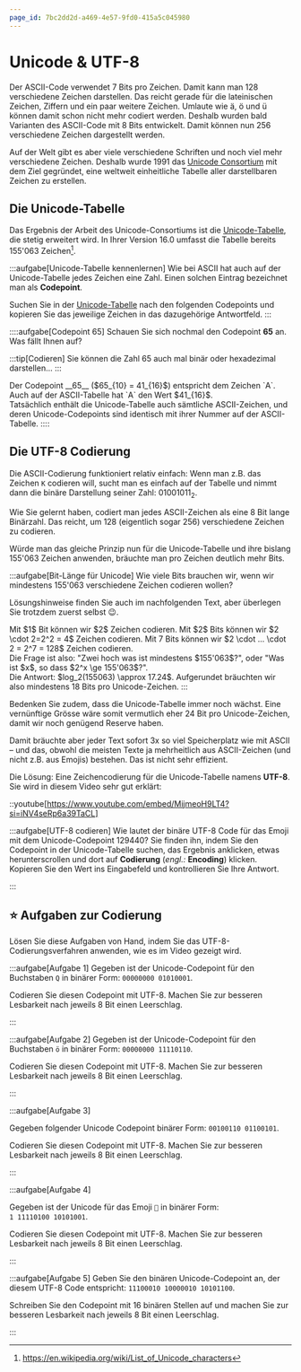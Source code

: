 ```yaml
---
page_id: 7bc2dd2d-a469-4e57-9fd0-415a5c045980
---
```



# Unicode & UTF-8
Der ASCII-Code verwendet 7 Bits pro Zeichen. Damit kann man 128 verschiedene Zeichen darstellen. Das reicht gerade für die lateinischen Zeichen, Ziffern und ein paar weitere Zeichen. Umlaute wie ä, ö und ü können damit schon nicht mehr codiert werden. Deshalb wurden bald Varianten des ASCII-Code mit 8 Bits entwickelt. Damit können nun 256 verschiedene Zeichen dargestellt werden.

Auf der Welt gibt es aber viele verschiedene Schriften und noch viel mehr verschiedene Zeichen. Deshalb wurde 1991 das [Unicode Consortium](https://www.unicode.org/consortium/consort.html) mit dem Ziel gegründet, eine weltweit einheitliche Tabelle aller darstellbaren Zeichen zu erstellen.

## Die Unicode-Tabelle
Das Ergebnis der Arbeit des Unicode-Consortiums ist die [Unicode-Tabelle](https://symbl.cc/), die stetig erweitert wird. In Ihrer Version 16.0 umfasst die Tabelle bereits 155'063 Zeichen[^1].

:::aufgabe[Unicode-Tabelle kennenlernen]
<TaskState id="5ee02a25-58a2-4d9d-964e-95690b8df926" />
Wie bei ASCII hat auch auf der Unicode-Tabelle jedes Zeichen eine Zahl. Einen solchen Eintrag bezeichnet man als **Codepoint**.

Suchen Sie in der [Unicode-Tabelle](https://symbl.cc/) nach den folgenden Codepoints und kopieren Sie das jeweilige Zeichen in das dazugehörige Antwortfeld.
<String id="b9cbc955-85ab-46f9-b7b3-9cc266ff06b2" label="Codepoint: 65" labelWidth="10em" solution="A" />
<String id="88820759-77df-49b3-a570-bdcae69bd2ca" label="Codepoint: 10254" labelWidth="10em" solution="⠎" />
<String id="a0860df3-40b3-41c6-a2ce-58939657e3c3" label="Codepoint: 119070" labelWidth="10em" solution="𝄞" />
<String id="c8eeb5dd-2275-448b-b668-5b14142d3762" label="Codepoint: 129412" labelWidth="10em" solution="🦄" />
<String id="c5de4384-8059-4bf7-8e2a-499224a2554a" label="Codepoint: 1578" labelWidth="10em" solution="ت" />
:::

::::aufgabe[Codepoint 65]
<TaskState id="fc1531da-e4fe-4948-bc31-733261d69337" />
Schauen Sie sich nochmal den Codepoint __65__ an. Was fällt Ihnen auf?

:::tip[Codieren]
Sie können die Zahl $65$ auch mal binär oder hexadezimal darstellen...
:::

<QuillV2 id="f65774bd-8a31-407a-a080-1dde2ac84ade" />

<Solution id="9ed35c34-57ae-412f-8526-59965f4400fe">
Der Codepoint __65__ ($65_{10} = 41_{16}$) entspricht dem Zeichen `A`. Auch auf der ASCII-Tabelle hat `A` den Wert $41_{16}$. 
<br/>
Tatsächlich enthält die Unicode-Tabelle auch sämtliche ASCII-Zeichen, und deren Unicode-Codepoints sind identisch mit ihrer Nummer auf der ASCII-Tabelle.
</Solution>
::::

## Die UTF-8 Codierung
Die ASCII-Codierung funktioniert relativ einfach: Wenn man z.B. das Zeichen `K` codieren will, sucht man es einfach auf der Tabelle und nimmt dann die binäre Darstellung seiner Zahl: $01001011_2$.

Wie Sie gelernt haben, codiert man jedes ASCII-Zeichen als eine 8 Bit lange Binärzahl. Das reicht, um 128 (eigentlich sogar 256) verschiedene Zeichen zu codieren.

Würde man das gleiche Prinzip nun für die Unicode-Tabelle und ihre bislang 155'063 Zeichen anwenden, bräuchte man pro Zeichen deutlich mehr Bits.

:::aufgabe[Bit-Länge für Unicode]
<TaskState id="26c0cf95-dcb7-4d28-b586-4d96a8d9eb69" />
Wie viele Bits brauchen wir, wenn wir mindestens 155'063 verschiedene Zeichen codieren wollen?

Lösungshinweise finden Sie auch im nachfolgenden Text, aber überlegen Sie trotzdem zuerst selbst 😉.

<QuillV2 id="10a5acf0-8437-4ad6-9e4f-fb6fbd8a07dd" />

<Solution id="b4fc6ed2-5c0e-4292-b23e-b12b2fe1ae80">
Mit $1$ Bit können wir $2$ Zeichen codieren. Mit $2$ Bits können wir $2 \cdot 2=2^2 = 4$ Zeichen codieren. Mit 7 Bits können wir $2 \cdot ... \cdot 2 = 2^7 = 128$ Zeichen codieren.
<br/>
Die Frage ist also: "Zwei hoch was ist mindestens $155'063$?", oder "Was ist $x$, so dass $2^x \ge 155'063$?".
<br/>
Die Antwort: $log_2(155063) \approx 17.24$. Aufgerundet bräuchten wir also mindestens 18 Bits pro Unicode-Zeichen.
</Solution>
:::

Bedenken Sie zudem, dass die Unicode-Tabelle immer noch wächst. Eine vernünftige Grösse wäre somit vermutlich eher 24 Bit pro Unicode-Zeichen, damit wir noch genügend Reserve haben.

Damit bräuchte aber jeder Text sofort 3x so viel Speicherplatz wie mit ASCII – und das, obwohl die meisten Texte ja mehrheitlich aus ASCII-Zeichen (und nicht z.B. aus Emojis) bestehen. Das ist nicht sehr effizient.

Die Lösung: Eine Zeichencodierung für die Unicode-Tabelle namens **UTF-8**. Sie wird in diesem Video sehr gut erklärt:

::youtube[https://www.youtube.com/embed/MijmeoH9LT4?si=iNV4seRp6a39TaCL]

:::aufgabe[UTF-8 codieren]
<TaskState id="ee41e67c-18c9-48db-a3a7-4d8c895ba8e3" />
Wie lautet der binäre UTF-8 Code für das Emoji mit dem Unicode-Codepoint $129440$? Sie finden ihn, indem Sie den Codepoint in der Unicode-Tabelle suchen, das Ergebnis anklicken, etwas herunterscrollen und dort auf __Codierung__ (_engl.:_ __Encoding__)  klicken. Kopieren Sie den Wert ins Eingabefeld und kontrollieren Sie Ihre Antwort.

<String id="0cd40487-ccf1-4cbd-837b-e9696e6e47b9" solution="11110000 10011111 10100110 10100000" placeholder="UTF-8 Binärcode" />
:::

## ⭐️ Aufgaben zur Codierung
Lösen Sie diese Aufgaben von Hand, indem Sie das UTF-8-Codierungsverfahren anwenden, wie es im Video gezeigt wird.

:::aufgabe[Aufgabe 1]
<TaskState id="a7fc09d6-66e0-4b56-b073-7e223ed1013b" />
Gegeben ist der Unicode-Codepoint für den Buchstaben `Q` in binärer Form: `00000000 01010001`.

Codieren Sie diesen Codepoint mit UTF-8. Machen Sie zur besseren Lesbarkeit nach jeweils 8 Bit einen Leerschlag.

<String id="5633a55b-dcdc-4963-948e-ee56eedc2aef" solution="01010001" inputWidth="20em" />
:::

:::aufgabe[Aufgabe 2]
<TaskState id="a49fedb8-abeb-4549-86c3-f39784537cb8" />
Gegeben ist der Unicode-Codepoint für den Buchstaben `ö` in binärer Form: `00000000 11110110`.

Codieren Sie diesen Codepoint mit UTF-8. Machen Sie zur besseren Lesbarkeit nach jeweils 8 Bit einen Leerschlag.

<String id="e2c6f75b-d979-49b2-8582-a81854ff2289" solution="11000011 10110110" inputWidth="20em" />
:::

:::aufgabe[Aufgabe 3]
<TaskState id="b596945f-2e9c-4701-8d54-a6a98707dc44" />

Gegeben folgender Unicode Codepoint binärer Form: `00100110 01100101`.

Codieren Sie diesen Codepoint mit UTF-8. Machen Sie zur besseren Lesbarkeit nach jeweils 8 Bit einen Leerschlag.

<String id="5a63ea92-fdf9-44ab-be49-4c1973047f15" solution="11100010 10011001 10100101" inputWidth="20em" />
:::

:::aufgabe[Aufgabe 4]
<TaskState id="8af0a4ec-e62a-477c-9153-ec19c4ae437b" />

Gegeben ist der Unicode für das Emoji `💩` in binärer Form: `1 11110100 10101001`.

Codieren Sie diesen Codepoint mit UTF-8. Machen Sie zur besseren Lesbarkeit nach jeweils 8 Bit einen Leerschlag.

<String id="e1f85bda-5fa2-47b1-9dc7-7e4372944158" solution="11110000 10011111 10010010 10101001" inputWidth="20em" />
:::

:::aufgabe[Aufgabe 5]
<TaskState id="ef19eec6-c0f7-462a-8492-725b32adf9a0" />
Geben Sie den binären Unicode-Codepoint an, der diesem UTF-8 Code entspricht: `11100010 10000010 10101100`.

Schreiben Sie den Codepoint mit 16 binären Stellen auf und machen Sie zur besseren Lesbarkeit nach jeweils 8 Bit einen Leerschlag.

<String id="4ea0101f-6251-45fa-b760-3edea9a09efa" solution="00100000 10101100" inputWidth="20em" />
:::

[^1]: https://en.wikipedia.org/wiki/List_of_Unicode_characters